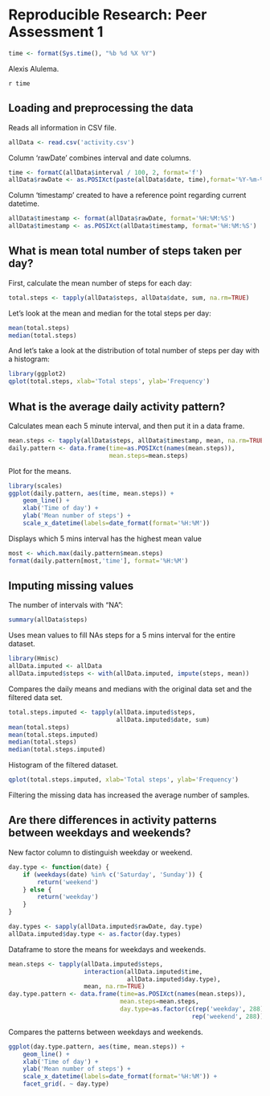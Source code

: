 # Reproducible Research: Peer Assessment 1

```r
time <- format(Sys.time(), "%b %d %X %Y")
```
Alexis Alulema.

`r time`

## Loading and preprocessing the data

Reads all information in CSV file.
```r
allData <- read.csv('activity.csv')
```

Column 'rawDate' combines interval and date columns.
```r
time <- formatC(allData$interval / 100, 2, format='f')
allData$rawDate <- as.POSIXct(paste(allData$date, time),format='%Y-%m-%d %H.%M', tz='GMT')
```

Column 'timestamp' created to have a reference point regarding current datetime.
```r
allData$timestamp <- format(allData$rawDate, format='%H:%M:%S')
allData$timestamp <- as.POSIXct(allData$timestamp, format='%H:%M:%S')
```

## What is mean total number of steps taken per day?

First, calculate the mean number of steps for each day:
```r
total.steps <- tapply(allData$steps, allData$date, sum, na.rm=TRUE)
```

Let's look at the mean and median for the total steps per day:
```r
mean(total.steps)
median(total.steps)
```

And let's take a look at the distribution of total number of steps per day with a histogram:
```r
library(ggplot2)
qplot(total.steps, xlab='Total steps', ylab='Frequency')
```


## What is the average daily activity pattern?

Calculates mean each 5 minute interval, and then put it in a data frame.
```r
mean.steps <- tapply(allData$steps, allData$timestamp, mean, na.rm=TRUE)
daily.pattern <- data.frame(time=as.POSIXct(names(mean.steps)),
                            mean.steps=mean.steps)
```

Plot for the means.
```r
library(scales)
ggplot(daily.pattern, aes(time, mean.steps)) +
    geom_line() +
    xlab('Time of day') +
    ylab('Mean number of steps') +
    scale_x_datetime(labels=date_format(format='%H:%M'))
```

Displays which 5 mins interval has the highest mean value
```r
most <- which.max(daily.pattern$mean.steps)
format(daily.pattern[most,'time'], format='%H:%M')
```


## Imputing missing values
The number of intervals with "NA":
```r
summary(allData$steps)
```

Uses mean values to fill NAs steps for a 5 mins interval for the entire dataset.
```r
library(Hmisc)
allData.imputed <- allData
allData.imputed$steps <- with(allData.imputed, impute(steps, mean))
```

Compares the daily means and medians with the original data set and the filtered data set.
```r
total.steps.imputed <- tapply(allData.imputed$steps,
                              allData.imputed$date, sum)
mean(total.steps)
mean(total.steps.imputed)
median(total.steps)
median(total.steps.imputed)
```

Histogram of the filtered dataset.
```r
qplot(total.steps.imputed, xlab='Total steps', ylab='Frequency')
```

Filtering the missing data has increased the average number of samples.

## Are there differences in activity patterns between weekdays and weekends?

New factor column to distinguish weekday or weekend.
```r
day.type <- function(date) {
    if (weekdays(date) %in% c('Saturday', 'Sunday')) {
        return('weekend')
    } else {
        return('weekday')
    }
}

day.types <- sapply(allData.imputed$rawDate, day.type)
allData.imputed$day.type <- as.factor(day.types)
```

Dataframe to store the means for weekdays and weekends.
```r
mean.steps <- tapply(allData.imputed$steps,
                     interaction(allData.imputed$time,
                                 allData.imputed$day.type),
                     mean, na.rm=TRUE)
day.type.pattern <- data.frame(time=as.POSIXct(names(mean.steps)),
                               mean.steps=mean.steps,
                               day.type=as.factor(c(rep('weekday', 288),
                                                   rep('weekend', 288))))
```

Compares the patterns between weekdays and weekends.
```r
ggplot(day.type.pattern, aes(time, mean.steps)) +
    geom_line() +
    xlab('Time of day') +
    ylab('Mean number of steps') +
    scale_x_datetime(labels=date_format(format='%H:%M')) +
    facet_grid(. ~ day.type)
```